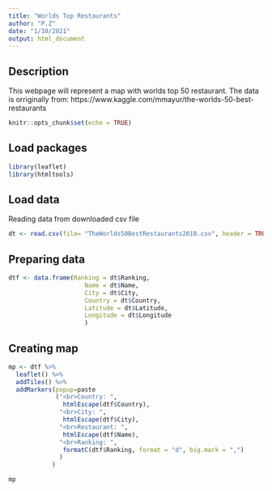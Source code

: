 ```yaml
---
title: "Worlds Top Restaurants"
author: "P.Z"
date: "1/10/2021"
output: html_document
---
```

## Description
This webpage will represent a map with worlds top 50 restaurant. The data is orriginally from: https://www.kaggle.com/mmayur/the-worlds-50-best-restaurants

```r
knitr::opts_chunk$set(echo = TRUE)
```

## Load packages

```r
library(leaflet)
library(htmltools)
```

## Load data

Reading data from downloaded csv file

```r
dt <- read.csv(file= "TheWorlds50BestRestaurants2018.csv", header = TRUE, sep= ",")
```


## Preparing data

```r
dtf <- data.frame(Ranking = dt$Ranking,
                     Name = dt$Name,
                     City = dt$City,
                     Country = dt$Country,
                     Latitude = dt$Latitude,
                     Longitude = dt$Longitude
                     )
```


## Creating map

```r
mp <- dtf %>%
  leaflet() %>%
  addTiles() %>%
  addMarkers(popup=paste
             ("<br>Country: ", 
               htmlEscape(dtf$Country), 
              "<br>City: ", 
               htmlEscape(dtf$City), 
              "<br>Restaurant: ", 
               htmlEscape(dtf$Name),
              "<br>Ranking: ",
               formatC(dtf$Ranking, format = "d", big.mark = ",")
              ) 
            )

mp
```

